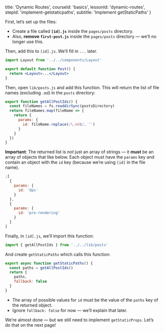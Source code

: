 
  title: 'Dynamic Routes',
  courseId: 'basics',
  lessonId: 'dynamic-routes',
  stepId: 'implement-getstaticpaths',
  subtitle: 'Implement getStaticPaths'
}

First, let’s set up the files:

- Create a file called **`[id].js`** inside the `pages/posts` directory.
- Also, **remove `first-post.js`** inside the `pages/posts` directory — we’ll no longer use this.

Then, add this to `[id].js`. We’ll fill in `...` later.

```jsx
import Layout from '../../components/Layout'

export default function Post() {
  return <Layout>...</Layout>
}
```

Then, open `lib/posts.js` and add this function. This will return the list of file names (excluding `.md`) in the `posts` directory:

```jsx
export function getAllPostIds() {
  const fileNames = fs.readdirSync(postsDirectory)
  return fileNames.map(fileName => {
    return {
      params: {
        id: fileName.replace(/\.md$/, '')
      }
    }
  })
}
```

**Important**: The returned list is _not_ just an array of strings — it **must** be an array of objects that like below. Each object must have the `params` key and contain an object with the `id` key (because we’re using `[id]` in the file name).

```js
;[
  {
    params: {
      id: 'dps'
    }
  },
  {
    params: {
      id: 'pre-rendering'
    }
  }
]
```

Finally, in `[id].js`, we’ll import this function:

```js
import { getAllPostIds } from '../../lib/posts'
```

And create `getStaticPaths` which calls this function:

```jsx
export async function getStaticPaths() {
  const paths = getAllPostIds()
  return {
    paths,
    fallback: false
  }
}
```

- The array of possible values for `id` must be the value of the `paths` key of the returned object.
- Ignore `fallback: false` for now — we’ll explain that later.

We’re almost done — but we still need to implement `getStaticProps`. Let’s do that on the next page!

